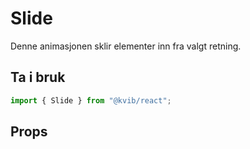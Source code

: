 
<Meta of={SlideStories} />

# Slide

Denne animasjonen sklir elementer inn fra valgt retning.

## Ta i bruk

```jsx
import { Slide } from "@kvib/react";
```

## Props

<Canvas of={SlideStories.Slide} />
<Controls of={SlideStories.Slide} />
